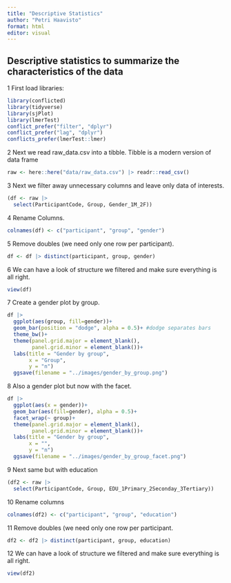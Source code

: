 ```yaml
---
title: "Descriptive Statistics"
author: "Petri Haavisto"
format: html
editor: visual
---
```


## Descriptive statistics to summarize the characteristics of the data

1 First load libraries:

```r
library(conflicted)  
library(tidyverse)
library(sjPlot)
library(lmerTest)
conflict_prefer("filter", "dplyr")
conflict_prefer("lag", "dplyr")
conflicts_prefer(lmerTest::lmer)
```

2 Next we read raw_data.csv into a tibble. Tibble is a modern version of data frame

```r
raw <- here::here("data/raw_data.csv") |> readr::read_csv() 
```

3 Next we filter away unnecessary columns and leave only data of interests.

```r
(df <- raw |> 
  select(ParticipantCode, Group, Gender_1M_2F))
```

4 Rename Columns.

```r
colnames(df) <- c("participant", "group", "gender")
```

5 Remove doubles (we need only one row per participant).

```r
df <- df |> distinct(participant, group, gender)
```

6 We can have a look of structure we filtered and make sure everything is all right.

```r
view(df)
```

7 Create a gender plot by group.

```r
df |> 
  ggplot(aes(group, fill=gender))+
  geom_bar(position = "dodge", alpha = 0.5)+ #dodge separates bars
  theme_bw()+
  theme(panel.grid.major = element_blank(),
        panel.grid.minor = element_blank())+
  labs(title = "Gender by group",
       x = "Group",
       y = "n")
  ggsave(filename = "../images/gender_by_group.png")
```

8 Also a gender plot but now with the facet.

```r
df |> 
  ggplot(aes(x = gender))+
  geom_bar(aes(fill=gender), alpha = 0.5)+ 
  facet_wrap(~ group)+
  theme(panel.grid.major = element_blank(),
        panel.grid.minor = element_blank())+
  labs(title = "Gender by group",
       x = "",
       y = "n")
  ggsave(filename = "../images/gender_by_group_facet.png")
```

9 Next same but with education

```r
(df2 <- raw |> 
  select(ParticipantCode, Group, EDU_1Primary_2Seconday_3Tertiary))
```

10 Rename columns

```r
colnames(df2) <- c("participant", "group", "education")
```

11 Remove doubles (we need only one row per participant.

```r
df2 <- df2 |> distinct(participant, group, education)
```

12 We can have a look of structure we filtered and make sure everything is all right.

```r
view(df2)
```
